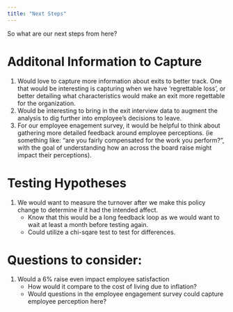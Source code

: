 ```yaml
---
title: "Next Steps"
---
```


So what are our next steps from here?


# Additonal Information to Capture 

1. Would love to capture more information about exits to better track. One that would be interesting is capturing when we have 'regrettable loss', or better detailing what characteristics would make an exit more regettable for the organization.
1. Would be interesting to bring in the exit interview data to augment the analysis to dig further into employee's decisions to leave. 
1. For our employee enagement survey, it would be helpful to think about gathering more detailed feedback around employee perceptions. (ie something like: "are you fairly compensated for the work you perform?", with the goal of understanding how an across the board raise might impact their perceptions).


# Testing Hypotheses

1. We would want to measure the turnover after we make this policy change to determine if it had the intended affect.
    * Know that this would be a long feedback loop as we would want to wait at least a month before testing again.
    * Could utilize a chi-sqare test to test for differences. 


# Questions to consider:

1.  Would a 6% raise even impact employee satisfaction
    * How would it compare to the cost of living due to inflation?
    * Would questions in the employee engagement survey could capture employee perception here?